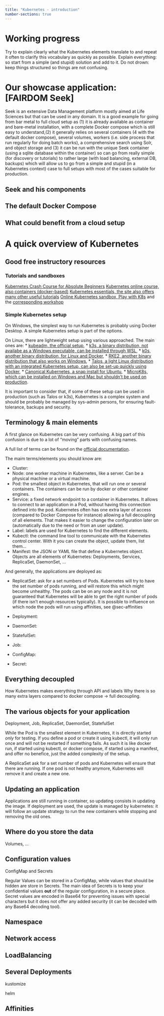 ```yaml
---
title: "Kubernetes - introduction"
number-sections: true
---
```


# Working progress

Try to explain clearly what the Kubernetes elements translate to and repeat it often to clarify this vocabulary as quickly as possible.
Explain everything: so start from a simple (and stupid) solution and add to it.
Do not drown: keep things structured so things are not confusing.

# Our showcase application: [FAIRDOM Seek]

Seek is an extensive Data Management platform mostly aimed at Life Sciences but that can be used in any domain. It is a good example for going from bar metal to full cloud setup as (1) it is already available as container and bare-metal installation, with a complete Docker compose which is still easy to understand,(2) it generally relies on several containers (4 with the default docker compose), several volumes, workers (i.e. side process that run regularly for doing batch works), a comprehensive search using Solr, and object storage and (3) it can be run with the unique Seek container (using a sqlite database within the container) so can go from really simple (for discovery or tutorials) to rather large (with load balancing, external DB, backups) which will allow us to go from a simple and stupid (in a Kubernetes context) case to full setups with most of the cases suitable for production.

## Seek and his components

## The default Docker Compose

## What could benefit from a cloud setup

# A quick overview of Kubernetes

## Good free instructory resources

### Tutorials and sandboxes

[Kubernetes Crash Course for Absolute Beginners](https://www.youtube.com/watch?v=s_o8dwzRlu4&t=3s)
[Kubernetes online course, also containers (docker-based)](https://container.training/)
[Kubernetes essentials, the site also offers many other useful tutorials](https://kubebyexample.com/learning-paths/kubernetes-fundamentals/what-kubernetes-3-minutes)
[Online Kubernetes sandbox, Play with K8s](https://labs.play-with-k8s.com/) and the [corresponding workshop](https://training.play-with-kubernetes.com/kubernetes-workshop/)

### Simple Kubernetes setup

On Windows, the simplest way to run Kubernetes is probably using Docker Desktop. A simple Kubernetes setup is part of the options.

On Linux, there are lightweight setup using various approached. The main ones are:
* [kubeadm, the official setup](https://kubernetes.io/docs/reference/setup-tools/kubeadm/),
* [k3s, a binary distribution, not availabe as a Windows executable, can be installed through WSL](https://k3s.io/),
* [k0s, another binary distribution, for Linux and Docker](https://k0sproject.io/), 
* [RKE2, another binary distribution that also works on Windows](https://docs.rke2.io/),
* [Talos, a light Linux distribution with an integrated Kubernetes setup, can also be set-up quickly using Docker](https://www.talos.dev/),
* [Canonical Kubernetes, a snap install for Ubuntu](https://ubuntu.com/kubernetes/install),
* [MicroK8s, which can be installed on Windows and Mac but shouldn't be used on production](https://microk8s.io/).

::: {.callout-warning}
It is important to consider that, if some of these setup can be used in production (such as Talos or k3s), Kubernetes is a complex system and should be probably be managed by sys-admin persons, for ensuring fault-tolerance, backups and security.
:::

## Terminology & main elements

A first glance on Kubernetes can be very confusing. A big part of this confusion is due to a lot of "moving" parts with confusing names.

A full list of terms can be found on the [official documentation](https://kubernetes.io/docs/reference/glossary/?fundamental=true).

The maim terms/elements you should know are:

* Cluster: 
* Node: one worker machine in Kubernetes, like a server. Can be a physical machine or a virtual machine.
* Pod: the smallest object in Kubernetes, that will run one or several containers. The containers can be run by docker or other container engines.
* Service: a fixed network endpoint to a container in Kubernetes. It allows to connect to an application in a Pod, without having this connection defined into the pod. Kubernetes often has one extra layer of access (compared to Docker Compose for instance) allowing a full decoupling of all elements. That makes it easier to change the configuration later on (automatically due to the need or from an user update).
* Label: labels are used for Kubernetes to find the different elements.
* Kubectl: the command line tool to communicate with the Kubernetes control center. With it you can create the object, update them, list them...
* Manifest: the JSON or YAML file that define a Kubernetes object. Objects are all elements of Kubernetes: Deployments, Services, ReplicaSet, DaemonSet, ...

And generally, the applications are deployed as:

* ReplicatSet: ask for a set numbers of Pods. Kubernetes will try to have the set number of pods running, and will restore this which might become unhealthy. The pods can be on any node and it is not guaranteed that Kubernetes will be able to get the right number of pods (if there isn't enough resources typically). It is possible to influence on which node the pods will run using affinities, see @sec-affinities
* Deployment:
* DaemonSet:
* StatefulSet:
* Job:

* ConfigMap:
* Secret:

## Everything decoupled

How Kubernetes makes everything through API and labels
Why there is so many extra layers compared to docker compose -> full decoupling.

## The various objects for your application

Deployment, Job, ReplicaSet, DaemonSet, StatefulSet

While the Pod is the smallest element in Kubernetes, it is directly started *only* for testing. If you define a pod or create it using kubectl, it will only run once and will not be restarted if something fails. As such it is like docker run, if started using kubectl, or docker compose, if started using a manifest, and offer no benefice, just the added complexity of the setup.

A ReplicaSet ask for a set number of pods and Kubernetes will ensure that there are running. If one pod is not healthy anymore, Kubernetes will remove it and create a new one.

## Updating an application

Applications are still running in container, so updating consists in updating the image. If deployment are used, the update is managed by kubernetes: it will follow an update strategy to run the new containers while stopping and removing the old ones.

## Where do you store the data

Volumes, ...

## Configuration values

ConfigMap and Secrets

Regular Values can be stored in a ConfigMap, while values that should be hidden are store in Secrets. The main idea of Secrets is to keep your confidential values **out** of the regular configuration, in a secure place. Secret values are encoded in Base64 for preventing issues with special characters but it does not offer any added security (it can be decoded with any Base64 decoding tool).

## Namespace

## Network access

## LoadBalancing

## Several Deployments

kustomize

helm

## Affinities {#sec-affinities}